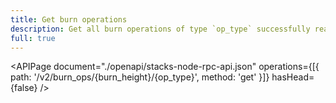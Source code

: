 ```yaml
---
title: Get burn operations
description: Get all burn operations of type `op_type` successfully read at `burn_height`.
full: true
---
```


<APIPage
  document="./openapi/stacks-node-rpc-api.json"
  operations={[{ path: '/v2/burn_ops/{burn_height}/{op_type}', method: 'get' }]}
  hasHead={false}
/>